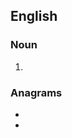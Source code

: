 ==English==

===Noun===
{{head|en|noun plural form}}

# {{plural of|decennial|lang=en}}

===Anagrams===
* {{l|en|celandines}}
* {{l|en|line dances}}